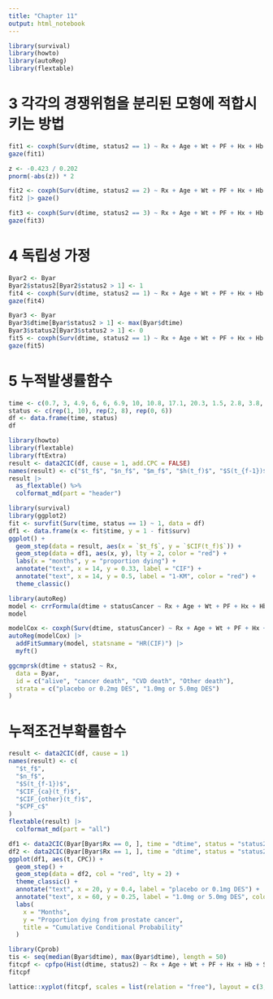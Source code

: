 ```yaml
---
title: "Chapter 11"
output: html_notebook
---
```


```r
library(survival)
library(howto)
library(autoReg)
library(flextable)
```

# 3 각각의 경쟁위험을 분리된 모형에 적합시키는 방법

```r
fit1 <- coxph(Surv(dtime, status2 == 1) ~ Rx + Age + Wt + PF + Hx + Hb + SZ + SG, data = Byar)
gaze(fit1)
```

```r
z <- -0.423 / 0.202
pnorm(-abs(z)) * 2
```

```r
fit2 <- coxph(Surv(dtime, status2 == 2) ~ Rx + Age + Wt + PF + Hx + Hb + SZ + SG, data = Byar)
fit2 |> gaze()
```

```r
fit3 <- coxph(Surv(dtime, status2 == 3) ~ Rx + Age + Wt + PF + Hx + Hb + SZ + SG, data = Byar)
gaze(fit3)
```

# 4 독립성 가정

```r
Byar2 <- Byar
Byar2$status2[Byar2$status2 > 1] <- 1
fit4 <- coxph(Surv(dtime, status2 == 1) ~ Rx + Age + Wt + PF + Hx + Hb + SZ + SG, data = Byar2)
gaze(fit4)
```

```r
Byar3 <- Byar
Byar3$dtime[Byar$status2 > 1] <- max(Byar$dtime)
Byar3$status2[Byar3$status2 > 1] <- 0
fit5 <- coxph(Surv(dtime, status2 == 1) ~ Rx + Age + Wt + PF + Hx + Hb + SZ + SG, data = Byar3)
gaze(fit5)
```

# 5 누적발생률함수

```r
time <- c(0.7, 3, 4.9, 6, 6, 6.9, 10, 10.8, 17.1, 20.3, 1.5, 2.8, 3.8, 4.7, 7, 10, 10, 11.2, 3.2, 7.6, 10, 11, 15, 24.4)
status <- c(rep(1, 10), rep(2, 8), rep(0, 6))
df <- data.frame(time, status)
df
```

```r
library(howto)
library(flextable)
library(ftExtra)
result <- data2CIC(df, cause = 1, add.CPC = FALSE)
names(result) <- c("$t_f$", "$n_f$", "$m_f$", "$h(t_f)$", "$S(t_{f-1})$", "$I(t_f)$", "$CIF(t_f)$")
result |>
  as_flextable() %>%
  colformat_md(part = "header")
```

```r
library(survival)
library(ggplot2)
fit <- survfit(Surv(time, status == 1) ~ 1, data = df)
df1 <- data.frame(x <- fit$time, y = 1 - fit$surv)
ggplot() +
  geom_step(data = result, aes(x = `$t_f$`, y = `$CIF(t_f)$`)) +
  geom_step(data = df1, aes(x, y), lty = 2, color = "red") +
  labs(x = "months", y = "proportion dying") +
  annotate("text", x = 14, y = 0.33, label = "CIF") +
  annotate("text", x = 14, y = 0.5, label = "1-KM", color = "red") +
  theme_classic()
```

```r
library(autoReg)
model <- crrFormula(dtime + statusCancer ~ Rx + Age + Wt + PF + Hx + Hb + SZ + SG, data = Byar)
model
```

```r
modelCox <- coxph(Surv(dtime, statusCancer) ~ Rx + Age + Wt + PF + Hx + Hb + SZ + SG, data = Byar)
autoReg(modelCox) |>
  addFitSummary(model, statsname = "HR(CIF)") |>
  myft()
```

```r
ggcmprsk(dtime + status2 ~ Rx,
  data = Byar,
  id = c("alive", "cancer death", "CVD death", "Other death"),
  strata = c("placebo or 0.2mg DES", "1.0mg or 5.0mg DES")
)
```

# 누적조건부확률함수

```r
result <- data2CIC(df, cause = 1)
names(result) <- c(
  "$t_f$",
  "$n_f$",
  "$S(t_{f-1})$",
  "$CIF_{ca}(t_f)$",
  "$CIF_{other}(t_f)$",
  "$CPF_c$"
)
flextable(result) |>
  colformat_md(part = "all")
```

```r
df1 <- data2CIC(Byar[Byar$Rx == 0, ], time = "dtime", status = "status2")
df2 <- data2CIC(Byar[Byar$Rx == 1, ], time = "dtime", status = "status2")
ggplot(df1, aes(t, CPC)) +
  geom_step() +
  geom_step(data = df2, col = "red", lty = 2) +
  theme_classic() +
  annotate("text", x = 20, y = 0.4, label = "placebo or 0.1mg DES") +
  annotate("text", x = 60, y = 0.25, label = "1.0mg or 5.0mg DES", color = "red") +
  labs(
    x = "Months",
    y = "Proportion dying from prostate cancer",
    title = "Cumulative Conditional Probability"
  )
```

```r
library(Cprob)
tis <- seq(median(Byar$dtime), max(Byar$dtime), length = 50)
fitcpf <- cpfpo(Hist(dtime, status2) ~ Rx + Age + Wt + PF + Hx + Hb + SZ + SG, data = Byar, tis = tis)
fitcpf
```

```r
lattice::xyplot(fitcpf, scales = list(relation = "free"), layout = c(3, 3))
```
